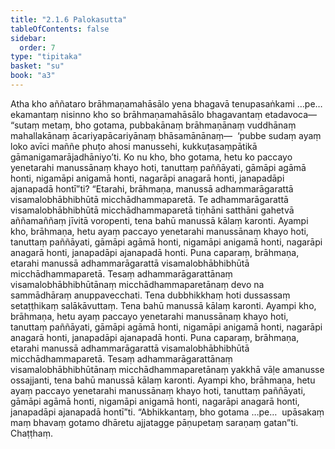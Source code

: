 ```yaml
---
title: "2.1.6 Palokasutta"
tableOfContents: false
sidebar:
  order: 7
type: "tipitaka"
basket: "su"
book: "a3"
---
```



<DynamicBreadcrumb />

<Division number="57" book="a3" bookNo="15" page="159">

<Paragraph number="346" book="a3">
Atha kho aññataro brāhmaṇamahāsālo yena bhagavā tenupasaṅkami …pe…  ekamantaṃ nisinno kho so brāhmaṇamahāsālo bhagavantaṃ etadavoca—  “sutaṃ metaṃ, bho gotama, pubbakānaṃ brāhmaṇānaṃ vuddhānaṃ mahallakānaṃ ācariyapācariyānaṃ bhāsamānānaṃ—  ‘pubbe sudaṃ ayaṃ loko avīci maññe phuṭo ahosi manussehi, kukkuṭasaṃpātikā gāmanigamarājadhāniyo’ti. Ko nu kho, bho gotama, hetu ko paccayo yenetarahi manussānaṃ khayo hoti, tanuttaṃ paññāyati, gāmāpi agāmā honti, nigamāpi anigamā honti, nagarāpi anagarā honti, janapadāpi ajanapadā hontī”ti?
</Paragraph>

<Paragraph number="347" book="a3">
“Etarahi, brāhmaṇa, manussā adhammarāgarattā visamalobhābhibhūtā micchādhammaparetā. Te adhammarāgarattā visamalobhābhibhūtā micchādhammaparetā tiṇhāni satthāni gahetvā aññamaññaṃ jīvitā voropenti, tena bahū manussā kālaṃ karonti. Ayampi kho, brāhmaṇa, hetu ayaṃ paccayo yenetarahi manussānaṃ khayo hoti, tanuttaṃ paññāyati, gāmāpi agāmā honti, nigamāpi anigamā honti, nagarāpi anagarā honti, janapadāpi ajanapadā honti.
</Paragraph>

<Paragraph number="348" book="a3">
Puna caparaṃ, brāhmaṇa, etarahi manussā adhammarāgarattā visamalobhābhibhūtā micchādhammaparetā. Tesaṃ adhammarāgarattānaṃ visamalobhābhibhūtānaṃ micchādhammaparetānaṃ devo na sammādhāraṃ anuppavecchati. Tena dubbhikkhaṃ hoti dussassaṃ setaṭṭhikaṃ salākāvuttaṃ. Tena bahū manussā kālaṃ karonti. Ayampi kho, brāhmaṇa, hetu ayaṃ paccayo yenetarahi manussānaṃ khayo hoti, tanuttaṃ paññāyati, gāmāpi agāmā honti, nigamāpi anigamā honti, nagarāpi anagarā honti, janapadāpi ajanapadā honti.
</Paragraph>

<Paragraph number="349" book="a3">
Puna caparaṃ, brāhmaṇa, etarahi manussā adhammarāgarattā visamalobhābhibhūtā micchādhammaparetā. Tesaṃ adhammarāgarattānaṃ visamalobhābhibhūtānaṃ micchādhammaparetānaṃ yakkhā vāḷe amanusse ossajjanti, tena bahū manussā kālaṃ karonti. Ayampi kho, brāhmaṇa, hetu ayaṃ paccayo yenetarahi manussānaṃ khayo hoti, tanuttaṃ paññāyati, gāmāpi agāmā honti, nigamāpi anigamā honti, nagarāpi anagarā honti, janapadāpi ajanapadā hontī”ti.
</Paragraph>

<Paragraph number="350" book="a3">
“Abhikkantaṃ, bho gotama …pe…  upāsakaṃ maṃ bhavaṃ gotamo dhāretu ajjatagge pāṇupetaṃ saraṇaṃ gatan”ti.

</Paragraph>
</Division>

<Paragraph number="351" type="center" book="a3">
Chaṭṭhaṃ.
</Paragraph>